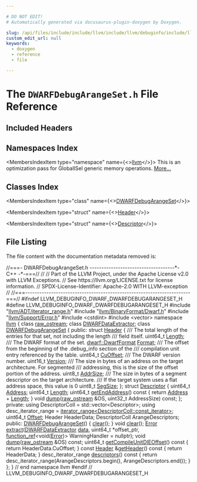 ```yaml
---

# DO NOT EDIT!
# Automatically generated via docusaurus-plugin-doxygen by Doxygen.

slug: /api/files/include/include/llvm/include/llvm/debuginfo/include/llvm/debuginfo/dwarf/dwarfdebugarangeset-h
custom_edit_url: null
keywords:
  - doxygen
  - reference
  - file

---
```





# The `DWARFDebugArangeSet.h` File Reference

<DoxygenPage pluginConfig={pluginConfig}>



## Included Headers

<IncludesList>
<IncludesListItem
  filePath="llvm/ADT/iterator_range.h"
  permalink="/docs/api/files/include/include/llvm/include/llvm/adt/iterator-range-h"
  isLocal="true" />
<IncludesListItem
  filePath="llvm/BinaryFormat/Dwarf.h"
  permalink="/docs/api/files/include/include/llvm/include/llvm/binaryformat/dwarf-h"
  isLocal="true" />
<IncludesListItem
  filePath="llvm/Support/Error.h"
  permalink="/docs/api/files/include/include/llvm/include/llvm/support/error-h"
  isLocal="true" />
<IncludesListItem
  filePath="cstdint"
  permalink=""
  isLocal="false" />
<IncludesListItem
  filePath="vector"
  permalink=""
  isLocal="false" />
</IncludesList>

## Namespaces Index

<MembersIndex>

<MembersIndexItem
  type="namespace"
  name={<><a href="/docs/api/namespaces/llvm">llvm</a></>}>
This is an optimization pass for GlobalISel generic memory operations. <a href="/docs/api/namespaces/llvm/#details">More...</a>
</MembersIndexItem>

</MembersIndex>

## Classes Index

<MembersIndex>

<MembersIndexItem
  type="class"
  name={<><a href="/docs/api/classes/llvm/dwarfdebugarangeset">DWARFDebugArangeSet</a></>}>
</MembersIndexItem>

<MembersIndexItem
  type="struct"
  name={<><a href="/docs/api/structs/llvm/dwarfdebugarangeset/header">Header</a></>}>
</MembersIndexItem>

<MembersIndexItem
  type="struct"
  name={<><a href="/docs/api/structs/llvm/dwarfdebugarangeset/descriptor">Descriptor</a></>}>
</MembersIndexItem>

</MembersIndex>


## File Listing

The file content with the documentation metadata removed is:

<ProgramListing>

<Link id="l00001" /><CodeLine lineNumber="1"><Highlight kind="comment">//===- DWARFDebugArangeSet.h ------------------------------------&#42;- C++ -&#42;-===//</Highlight><Highlight kind="normal"></Highlight></CodeLine>
<Link id="l00002" /><CodeLine lineNumber="2"><Highlight kind="normal"></Highlight><Highlight kind="comment">//</Highlight><Highlight kind="normal"></Highlight></CodeLine>
<Link id="l00003" /><CodeLine lineNumber="3"><Highlight kind="normal"></Highlight><Highlight kind="comment">// Part of the LLVM Project, under the Apache License v2.0 with LLVM Exceptions.</Highlight><Highlight kind="normal"></Highlight></CodeLine>
<Link id="l00004" /><CodeLine lineNumber="4"><Highlight kind="normal"></Highlight><Highlight kind="comment">// See https://llvm.org/LICENSE.txt for license information.</Highlight><Highlight kind="normal"></Highlight></CodeLine>
<Link id="l00005" /><CodeLine lineNumber="5"><Highlight kind="normal"></Highlight><Highlight kind="comment">// SPDX-License-Identifier: Apache-2.0 WITH LLVM-exception</Highlight><Highlight kind="normal"></Highlight></CodeLine>
<Link id="l00006" /><CodeLine lineNumber="6"><Highlight kind="normal"></Highlight><Highlight kind="comment">//</Highlight><Highlight kind="normal"></Highlight></CodeLine>
<Link id="l00007" /><CodeLine lineNumber="7"><Highlight kind="normal"></Highlight><Highlight kind="comment">//===----------------------------------------------------------------------===//</Highlight><Highlight kind="normal"></Highlight></CodeLine>
<Link id="l00008" /><CodeLine lineNumber="8"><Highlight kind="normal"></Highlight></CodeLine>
<Link id="l00009" /><CodeLine lineNumber="9"><Highlight kind="normal"></Highlight><Highlight kind="preprocessor">#ifndef LLVM&#95;DEBUGINFO&#95;DWARF&#95;DWARFDEBUGARANGESET&#95;H</Highlight><Highlight kind="normal"></Highlight></CodeLine>
<Link id="l00010" /><CodeLine lineNumber="10"><Highlight kind="normal"></Highlight><Highlight kind="preprocessor">#define LLVM&#95;DEBUGINFO&#95;DWARF&#95;DWARFDEBUGARANGESET&#95;H</Highlight><Highlight kind="normal"></Highlight></CodeLine>
<Link id="l00011" /><CodeLine lineNumber="11"><Highlight kind="normal"></Highlight></CodeLine>
<Link id="l00012" /><CodeLine lineNumber="12"><Highlight kind="normal"></Highlight><Highlight kind="preprocessor">#include &quot;<a href="/docs/api/files/include/include/llvm/include/llvm/adt/iterator-range-h">llvm/ADT/iterator&#95;range.h</a>&quot;</Highlight><Highlight kind="normal"></Highlight></CodeLine>
<Link id="l00013" /><CodeLine lineNumber="13"><Highlight kind="normal"></Highlight><Highlight kind="preprocessor">#include &quot;<a href="/docs/api/files/include/include/llvm/include/llvm/binaryformat/dwarf-h">llvm/BinaryFormat/Dwarf.h</a>&quot;</Highlight><Highlight kind="normal"></Highlight></CodeLine>
<Link id="l00014" /><CodeLine lineNumber="14"><Highlight kind="normal"></Highlight><Highlight kind="preprocessor">#include &quot;<a href="/docs/api/files/include/include/llvm/include/llvm/support/error-h">llvm/Support/Error.h</a>&quot;</Highlight><Highlight kind="normal"></Highlight></CodeLine>
<Link id="l00015" /><CodeLine lineNumber="15"><Highlight kind="normal"></Highlight><Highlight kind="preprocessor">#include &lt;cstdint&gt;</Highlight><Highlight kind="normal"></Highlight></CodeLine>
<Link id="l00016" /><CodeLine lineNumber="16"><Highlight kind="normal"></Highlight><Highlight kind="preprocessor">#include &lt;vector&gt;</Highlight><Highlight kind="normal"></Highlight></CodeLine>
<Link id="l00017" /><CodeLine lineNumber="17"><Highlight kind="normal"></Highlight></CodeLine>
<Link id="l00018" /><CodeLine lineNumber="18"><Highlight kind="normal"></Highlight><Highlight kind="keyword">namespace </Highlight><Highlight kind="normal"><a href="/docs/api/namespaces/llvm">llvm</a> &#123;</Highlight></CodeLine>
<Link id="l00019" /><CodeLine lineNumber="19"><Highlight kind="normal"></Highlight></CodeLine>
<Link id="l00020" /><CodeLine lineNumber="20"><Highlight kind="normal"></Highlight><Highlight kind="keyword">class </Highlight><Highlight kind="normal"><a href="/docs/api/classes/llvm/raw-ostream">raw&#95;ostream</a>;</Highlight></CodeLine>
<Link id="l00021" /><CodeLine lineNumber="21"><Highlight kind="normal"></Highlight><Highlight kind="keyword">class </Highlight><Highlight kind="normal"><a href="/docs/api/classes/llvm/dwarfdataextractor">DWARFDataExtractor</a>;</Highlight></CodeLine>
<Link id="l00022" /><CodeLine lineNumber="22"><Highlight kind="normal"></Highlight></CodeLine>
<Link id="l00023" /><CodeLine lineNumber="23" lineLink="/docs/api/classes/llvm/dwarfdebugarangeset"><Highlight kind="normal"></Highlight><Highlight kind="keyword">class </Highlight><Highlight kind="normal"><a href="/docs/api/classes/llvm/dwarfdebugarangeset/#add8bf56f2990bbfe0e50bfef5edea8dc">DWARFDebugArangeSet</a> &#123;</Highlight></CodeLine>
<Link id="l00024" /><CodeLine lineNumber="24"><Highlight kind="normal"></Highlight><Highlight kind="keyword">public</Highlight><Highlight kind="normal">:</Highlight></CodeLine>
<Link id="l00025" /><CodeLine lineNumber="25" lineLink="/docs/api/structs/llvm/dwarfdebugarangeset/header"><Highlight kind="normal">  </Highlight><Highlight kind="keyword">struct </Highlight><Highlight kind="normal"><a href="/docs/api/structs/llvm/dwarfdebugarangeset/header">Header</a> &#123;</Highlight><Highlight kind="comment"></Highlight></CodeLine>
<Link id="l00026" /><CodeLine lineNumber="26"><Highlight kind="comment">    /// The total length of the entries for that set, not including the length</Highlight></CodeLine>
<Link id="l00027" /><CodeLine lineNumber="27"><Highlight kind="comment">    /// field itself.</Highlight><Highlight kind="normal"></Highlight></CodeLine>
<Link id="l00028" /><CodeLine lineNumber="28" lineLink="/docs/api/structs/llvm/dwarfdebugarangeset/header/#a31f64e49c7ecc4dcb3bb82287e5b0b12"><Highlight kind="normal">    uint64&#95;t <a href="/docs/api/structs/llvm/dwarfdebugarangeset/header/#a31f64e49c7ecc4dcb3bb82287e5b0b12">Length</a>;</Highlight><Highlight kind="comment"></Highlight></CodeLine>
<Link id="l00029" /><CodeLine lineNumber="29"><Highlight kind="comment">    /// The DWARF format of the set.</Highlight><Highlight kind="normal"></Highlight></CodeLine>
<Link id="l00030" /><CodeLine lineNumber="30" lineLink="/docs/api/structs/llvm/dwarfdebugarangeset/header/#ae9465e94aa28b19adac1144e0a6d774d"><Highlight kind="normal">    <a href="/docs/api/namespaces/llvm/dwarf/#a79a43a947d26afb3f2a388f2f7a3a8c8">dwarf::DwarfFormat</a> <a href="/docs/api/structs/llvm/dwarfdebugarangeset/header/#ae9465e94aa28b19adac1144e0a6d774d">Format</a>;</Highlight><Highlight kind="comment"></Highlight></CodeLine>
<Link id="l00031" /><CodeLine lineNumber="31"><Highlight kind="comment">    /// The offset from the beginning of the .debug&#95;info section of the</Highlight></CodeLine>
<Link id="l00032" /><CodeLine lineNumber="32"><Highlight kind="comment">    /// compilation unit entry referenced by the table.</Highlight><Highlight kind="normal"></Highlight></CodeLine>
<Link id="l00033" /><CodeLine lineNumber="33" lineLink="/docs/api/structs/llvm/dwarfdebugarangeset/header/#a195b9597d283908270943d7a23d3ce7f"><Highlight kind="normal">    uint64&#95;t <a href="/docs/api/structs/llvm/dwarfdebugarangeset/header/#a195b9597d283908270943d7a23d3ce7f">CuOffset</a>;</Highlight><Highlight kind="comment"></Highlight></CodeLine>
<Link id="l00034" /><CodeLine lineNumber="34"><Highlight kind="comment">    /// The DWARF version number.</Highlight><Highlight kind="normal"></Highlight></CodeLine>
<Link id="l00035" /><CodeLine lineNumber="35" lineLink="/docs/api/structs/llvm/dwarfdebugarangeset/header/#a15d9e25ea68d801923be91111047d34c"><Highlight kind="normal">    uint16&#95;t <a href="/docs/api/structs/llvm/dwarfdebugarangeset/header/#a15d9e25ea68d801923be91111047d34c">Version</a>;</Highlight><Highlight kind="comment"></Highlight></CodeLine>
<Link id="l00036" /><CodeLine lineNumber="36"><Highlight kind="comment">    /// The size in bytes of an address on the target architecture. For segmented</Highlight></CodeLine>
<Link id="l00037" /><CodeLine lineNumber="37"><Highlight kind="comment">    /// addressing, this is the size of the offset portion of the address.</Highlight><Highlight kind="normal"></Highlight></CodeLine>
<Link id="l00038" /><CodeLine lineNumber="38" lineLink="/docs/api/structs/llvm/dwarfdebugarangeset/header/#a23af52a7e1bd7e192e0c9bb1073d114f"><Highlight kind="normal">    uint8&#95;t <a href="/docs/api/structs/llvm/dwarfdebugarangeset/header/#a23af52a7e1bd7e192e0c9bb1073d114f">AddrSize</a>;</Highlight><Highlight kind="comment"></Highlight></CodeLine>
<Link id="l00039" /><CodeLine lineNumber="39"><Highlight kind="comment">    /// The size in bytes of a segment descriptor on the target architecture.</Highlight></CodeLine>
<Link id="l00040" /><CodeLine lineNumber="40"><Highlight kind="comment">    /// If the target system uses a flat address space, this value is 0</Highlight><Highlight kind="normal"></Highlight></CodeLine>
<Link id="l00041" /><CodeLine lineNumber="41" lineLink="/docs/api/structs/llvm/dwarfdebugarangeset/header/#adbb5cfb0b5740d9bd468210382016820"><Highlight kind="normal">    uint8&#95;t <a href="/docs/api/structs/llvm/dwarfdebugarangeset/header/#adbb5cfb0b5740d9bd468210382016820">SegSize</a>;</Highlight></CodeLine>
<Link id="l00042" /><CodeLine lineNumber="42"><Highlight kind="normal">  &#125;;</Highlight></CodeLine>
<Link id="l00043" /><CodeLine lineNumber="43"><Highlight kind="normal"></Highlight></CodeLine>
<Link id="l00044" /><CodeLine lineNumber="44" lineLink="/docs/api/structs/llvm/dwarfdebugarangeset/descriptor"><Highlight kind="normal">  </Highlight><Highlight kind="keyword">struct </Highlight><Highlight kind="normal"><a href="/docs/api/structs/llvm/dwarfdebugarangeset/descriptor">Descriptor</a> &#123;</Highlight></CodeLine>
<Link id="l00045" /><CodeLine lineNumber="45" lineLink="/docs/api/structs/llvm/dwarfdebugarangeset/descriptor/#a66a457d306006079ca0bf79d86e27273"><Highlight kind="normal">    uint64&#95;t <a href="/docs/api/structs/llvm/dwarfdebugarangeset/descriptor/#a66a457d306006079ca0bf79d86e27273">Address</a>;</Highlight></CodeLine>
<Link id="l00046" /><CodeLine lineNumber="46" lineLink="/docs/api/structs/llvm/dwarfdebugarangeset/descriptor/#a53ef81026a16b422c906820b024b160b"><Highlight kind="normal">    uint64&#95;t <a href="/docs/api/structs/llvm/dwarfdebugarangeset/descriptor/#a53ef81026a16b422c906820b024b160b">Length</a>;</Highlight></CodeLine>
<Link id="l00047" /><CodeLine lineNumber="47"><Highlight kind="normal"></Highlight></CodeLine>
<Link id="l00048" /><CodeLine lineNumber="48" lineLink="/docs/api/structs/llvm/dwarfdebugarangeset/descriptor/#a7ad4a07c0d4f121df34014e880ada271"><Highlight kind="normal">    uint64&#95;t <a href="/docs/api/structs/llvm/dwarfdebugarangeset/descriptor/#a7ad4a07c0d4f121df34014e880ada271">getEndAddress</a>()</Highlight><Highlight kind="keyword"> const </Highlight><Highlight kind="normal">&#123; </Highlight><Highlight kind="keywordflow">return</Highlight><Highlight kind="normal"> <a href="/docs/api/structs/llvm/dwarfdebugarangeset/descriptor/#a66a457d306006079ca0bf79d86e27273">Address</a> + <a href="/docs/api/structs/llvm/dwarfdebugarangeset/descriptor/#a53ef81026a16b422c906820b024b160b">Length</a>; &#125;</Highlight></CodeLine>
<Link id="l00049" /><CodeLine lineNumber="49"><Highlight kind="normal">    </Highlight><Highlight kind="keywordtype">void</Highlight><Highlight kind="normal"> <a href="/docs/api/structs/llvm/dwarfdebugarangeset/descriptor/#abb37d4f66fa7518e6518d4f4a0b7b2c4">dump</a>(<a href="/docs/api/classes/llvm/raw-ostream">raw&#95;ostream</a> &amp;OS, uint32&#95;t AddressSize) </Highlight><Highlight kind="keyword">const</Highlight><Highlight kind="normal">;</Highlight></CodeLine>
<Link id="l00050" /><CodeLine lineNumber="50"><Highlight kind="normal">  &#125;;</Highlight></CodeLine>
<Link id="l00051" /><CodeLine lineNumber="51"><Highlight kind="normal"></Highlight></CodeLine>
<Link id="l00052" /><CodeLine lineNumber="52"><Highlight kind="normal"></Highlight><Highlight kind="keyword">private</Highlight><Highlight kind="normal">:</Highlight></CodeLine>
<Link id="l00053" /><CodeLine lineNumber="53"><Highlight kind="normal">  </Highlight><Highlight kind="keyword">using </Highlight><Highlight kind="normal">DescriptorColl = std::vector&lt;Descriptor&gt;;</Highlight></CodeLine>
<Link id="l00054" /><CodeLine lineNumber="54"><Highlight kind="normal">  </Highlight><Highlight kind="keyword">using </Highlight><Highlight kind="normal">desc&#95;iterator&#95;range = <a href="/docs/api/classes/llvm/iterator-range">iterator&#95;range&lt;DescriptorColl::const&#95;iterator&gt;</a>;</Highlight></CodeLine>
<Link id="l00055" /><CodeLine lineNumber="55"><Highlight kind="normal"></Highlight></CodeLine>
<Link id="l00056" /><CodeLine lineNumber="56"><Highlight kind="normal">  uint64&#95;t <a href="/docs/api/namespaces/llvm/#a05f5b9a11bdcc5feba62899f95dcf878a3134224cba2545bc57954d3b072aebb4">Offset</a>;</Highlight></CodeLine>
<Link id="l00057" /><CodeLine lineNumber="57"><Highlight kind="normal">  Header HeaderData;</Highlight></CodeLine>
<Link id="l00058" /><CodeLine lineNumber="58"><Highlight kind="normal">  DescriptorColl ArangeDescriptors;</Highlight></CodeLine>
<Link id="l00059" /><CodeLine lineNumber="59"><Highlight kind="normal"></Highlight></CodeLine>
<Link id="l00060" /><CodeLine lineNumber="60"><Highlight kind="normal"></Highlight><Highlight kind="keyword">public</Highlight><Highlight kind="normal">:</Highlight></CodeLine>
<Link id="l00061" /><CodeLine lineNumber="61" lineLink="/docs/api/classes/llvm/dwarfdebugarangeset/#add8bf56f2990bbfe0e50bfef5edea8dc"><Highlight kind="normal">  <a href="/docs/api/classes/llvm/dwarfdebugarangeset/#add8bf56f2990bbfe0e50bfef5edea8dc">DWARFDebugArangeSet</a>() &#123; <a href="/docs/api/classes/llvm/dwarfdebugarangeset/#a20c21365b128c7f66fe70aa46b9887f4">clear</a>(); &#125;</Highlight></CodeLine>
<Link id="l00062" /><CodeLine lineNumber="62"><Highlight kind="normal"></Highlight></CodeLine>
<Link id="l00063" /><CodeLine lineNumber="63"><Highlight kind="normal">  </Highlight><Highlight kind="keywordtype">void</Highlight><Highlight kind="normal"> <a href="/docs/api/classes/llvm/dwarfdebugarangeset/#a20c21365b128c7f66fe70aa46b9887f4">clear</a>();</Highlight></CodeLine>
<Link id="l00064" /><CodeLine lineNumber="64"><Highlight kind="normal">  <a href="/docs/api/classes/llvm/error">Error</a> <a href="/docs/api/files/lib/lib/transforms/lib/transforms/ipo/loopextractor-cpp/#a84dff14934298a71113ab11312c243f6">extract</a>(<a href="/docs/api/classes/llvm/dwarfdataextractor">DWARFDataExtractor</a> <a href="/docs/api/files/lib/lib/codegen/staticdatasplitter-cpp/#ad2fefd8832b4b1ea3dbb1f621063bbff">data</a>, uint64&#95;t &#42;offset&#95;ptr,</Highlight></CodeLine>
<Link id="l00065" /><CodeLine lineNumber="65"><Highlight kind="normal">                <a href="/docs/api/classes/llvm/function-ref">function&#95;ref</a>&lt;</Highlight><Highlight kind="keywordtype">void</Highlight><Highlight kind="normal">(<a href="/docs/api/classes/llvm/error">Error</a>)&gt; WarningHandler = </Highlight><Highlight kind="keyword">nullptr</Highlight><Highlight kind="normal">);</Highlight></CodeLine>
<Link id="l00066" /><CodeLine lineNumber="66"><Highlight kind="normal">  </Highlight><Highlight kind="keywordtype">void</Highlight><Highlight kind="normal"> <a href="/docs/api/classes/llvm/dwarfdebugarangeset/#a6b102d8acecb56fe2e599dd7724ab78b">dump</a>(<a href="/docs/api/classes/llvm/raw-ostream">raw&#95;ostream</a> &amp;OS) </Highlight><Highlight kind="keyword">const</Highlight><Highlight kind="normal">;</Highlight></CodeLine>
<Link id="l00067" /><CodeLine lineNumber="67"><Highlight kind="normal"></Highlight></CodeLine>
<Link id="l00068" /><CodeLine lineNumber="68" lineLink="/docs/api/classes/llvm/dwarfdebugarangeset/#a073d1fed576c15f6f5e73f1c34ef8528"><Highlight kind="normal">  uint64&#95;t <a href="/docs/api/classes/llvm/dwarfdebugarangeset/#a073d1fed576c15f6f5e73f1c34ef8528">getCompileUnitDIEOffset</a>()</Highlight><Highlight kind="keyword"> const </Highlight><Highlight kind="normal">&#123; </Highlight><Highlight kind="keywordflow">return</Highlight><Highlight kind="normal"> HeaderData.CuOffset; &#125;</Highlight></CodeLine>
<Link id="l00069" /><CodeLine lineNumber="69"><Highlight kind="normal"></Highlight></CodeLine>
<Link id="l00070" /><CodeLine lineNumber="70" lineLink="/docs/api/classes/llvm/dwarfdebugarangeset/#a69c6d9cbc25dd0c2cdedc26bf2e1d017"><Highlight kind="normal">  </Highlight><Highlight kind="keyword">const</Highlight><Highlight kind="normal"> <a href="/docs/api/structs/llvm/dwarfdebugarangeset/header">Header</a> &amp;<a href="/docs/api/classes/llvm/dwarfdebugarangeset/#a69c6d9cbc25dd0c2cdedc26bf2e1d017">getHeader</a>()</Highlight><Highlight kind="keyword"> const </Highlight><Highlight kind="normal">&#123; </Highlight><Highlight kind="keywordflow">return</Highlight><Highlight kind="normal"> HeaderData; &#125;</Highlight></CodeLine>
<Link id="l00071" /><CodeLine lineNumber="71"><Highlight kind="normal"></Highlight></CodeLine>
<Link id="l00072" /><CodeLine lineNumber="72" lineLink="/docs/api/classes/llvm/dwarfdebugarangeset/#aec4b7ec20d2ff30833c38ca49b0b01f8"><Highlight kind="normal">  desc&#95;iterator&#95;range <a href="/docs/api/classes/llvm/dwarfdebugarangeset/#aec4b7ec20d2ff30833c38ca49b0b01f8">descriptors</a>()</Highlight><Highlight kind="keyword"> const </Highlight><Highlight kind="normal">&#123;</Highlight></CodeLine>
<Link id="l00073" /><CodeLine lineNumber="73"><Highlight kind="normal">    </Highlight><Highlight kind="keywordflow">return</Highlight><Highlight kind="normal"> desc&#95;iterator&#95;range(ArangeDescriptors.begin(),</Highlight></CodeLine>
<Link id="l00074" /><CodeLine lineNumber="74"><Highlight kind="normal">                               ArangeDescriptors.end());</Highlight></CodeLine>
<Link id="l00075" /><CodeLine lineNumber="75"><Highlight kind="normal">  &#125;</Highlight></CodeLine>
<Link id="l00076" /><CodeLine lineNumber="76"><Highlight kind="normal">&#125;;</Highlight></CodeLine>
<Link id="l00077" /><CodeLine lineNumber="77"><Highlight kind="normal"></Highlight></CodeLine>
<Link id="l00078" /><CodeLine lineNumber="78"><Highlight kind="normal">&#125; </Highlight><Highlight kind="comment">// end namespace llvm</Highlight><Highlight kind="normal"></Highlight></CodeLine>
<Link id="l00079" /><CodeLine lineNumber="79"><Highlight kind="normal"></Highlight></CodeLine>
<Link id="l00080" /><CodeLine lineNumber="80"><Highlight kind="normal"></Highlight><Highlight kind="preprocessor">#endif </Highlight><Highlight kind="comment">// LLVM&#95;DEBUGINFO&#95;DWARF&#95;DWARFDEBUGARANGESET&#95;H</Highlight><Highlight kind="normal"></Highlight></CodeLine>

</ProgramListing>

</DoxygenPage>

